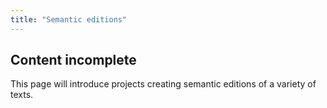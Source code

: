 ```yaml
---
title: "Semantic editions"
---
```



:::{.callout-caution}
## Content incomplete

This page will introduce projects creating semantic editions of a variety of texts.
:::
